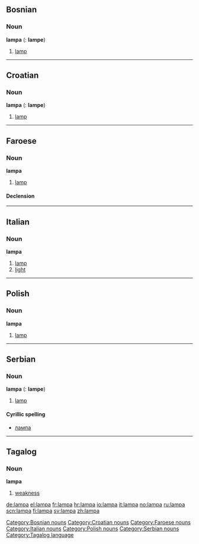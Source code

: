 ==Bosnian==
===Noun===
'''lampa''' {{f}} {{s}} ({{p}}: '''lampe''')
#[[lamp]]
[[Category:Bosnian nouns]]

----

==Croatian==
===Noun===
'''lampa''' {{f}} {{s}} ({{p}}: '''lampe''')
#[[lamp]]
[[Category:Croatian nouns]]

----

==Faroese==
=== Noun ===
'''lampa''' {{f}}
# [[lamp]]

====Declension====
{{fo-decl-noun-f1|lamp}}

[[Category:Faroese nouns]]
----

==Italian==
===Noun===
'''lampa''' {{f}}
#[[lamp]]
#[[light]]
[[Category:Italian nouns]]

----

==Polish==
===Noun===
'''lampa''' {{f}}
# [[lamp]]
[[Category:Polish nouns]]

----

==Serbian==
===Noun===
'''lampa''' {{f}} {{s}} ({{p}}: '''lampe''')
#[[lamp]]
====Cyrillic spelling====
*[[лампа#Serbian|лампа]]
[[Category:Serbian nouns]]

----

==Tagalog==
===Noun===
'''lampa'''

#[[weakness]]

[[Category:Tagalog language]]

[[de:lampa]]
[[el:lampa]]
[[fr:lampa]]
[[hr:lampa]]
[[io:lampa]]
[[it:lampa]]
[[no:lampa]]
[[ru:lampa]]
[[scn:lampa]]
[[fi:lampa]]
[[sv:lampa]]
[[zh:lampa]]